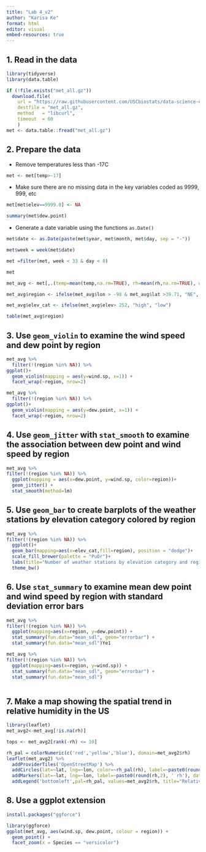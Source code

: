 ```yaml
---
title: "Lab 4_v2"
author: "Karisa Ke"
format: html
editor: visual
embed-resources: true
---
```


## 1. Read in the data

```r
library(tidyverse)
library(data.table)
```

```r
if (!file.exists("met_all.gz"))
  download.file(
    url = "https://raw.githubusercontent.com/USCbiostats/data-science-data/master/02_met/met_all.gz",
    destfile = "met_all.gz",
    method   = "libcurl",
    timeout  = 60
    )
met <- data.table::fread("met_all.gz")
```

## 2. Prepare the data

-   Remove temperatures less than -17C

```r
met <- met[temp>-17]
```

-   Make sure there are no missing data in the key variables coded as 9999, 999, etc

```r
met[met$elev==9999.0] <- NA
```

```r
summary(met$dew.point)
```

-   Generate a date variable using the functions `as.Date()`

```r
met$date <- as.Date(paste(met$year, met$month, met$day, sep = "-"))
```

```r
met$week = week(met$date)
```

```r
met =filter(met, week < 33 & day < 8)
```

```r
met
```

```r
met_avg <- met[,.(temp=mean(temp,na.rm=TRUE), rh=mean(rh,na.rm=TRUE), wind.sp=mean(wind.sp,na.rm=TRUE), vis.dist=mean(vis.dist,na.rm=TRUE), dew.point = mean(dew.point, na.rm=TRUE), lat=mean(lat), lon=mean(lon), elev=mean(elev,na.rm=TRUE)), by="USAFID"]
```

```r
met_avg$region <- ifelse(met_avg$lon > -98 & met_avg$lat >39.71, "NE", ifelse(met_avg$lon > -98 & met_avg$lat < 39.71, "SE", ifelse(met_avg$lon < -98 & met_avg$lat >39.71, "NW", "SW")))
```

```r
met_avg$elev_cat <- ifelse(met_avg$elev> 252, "high", "low")
```

```r
table(met_avg$region)
```

## 3. **Use `geom_violin` to examine the wind speed and dew point by region**

```r
met_avg %>%
  filter(!(region %in% NA)) %>%
ggplot()+
  geom_violin(mapping = aes(y=wind.sp, x=1)) +
  facet_wrap(~region, nrow=2)
```

```r
met_avg %>%
  filter(!(region %in% NA)) %>%
ggplot()+
  geom_violin(mapping = aes(y=dew.point, x=1)) +
  facet_wrap(~region, nrow=2)
```

## 4. **Use `geom_jitter` with `stat_smooth` to examine the association between dew point and wind speed by region**

```r
met_avg %>%
filter(!(region %in% NA)) %>%
  ggplot(mapping = aes(x=dew.point, y=wind.sp, color=region))+
  geom_jitter() + 
  stat_smooth(method=lm)
```

## 5. **Use `geom_bar` to create barplots of the weather stations by elevation category colored by region**

```r
met_avg %>%
filter(!(region %in% NA)) %>%
  ggplot()+
  geom_bar(mapping=aes(x=elev_cat,fill=region), position = "dodge")+
  scale_fill_brewer(palette = "PuOr")+
  labs(title="Number of weather stations by elevation category and region", x="Elevation Category", y= "Count")+
  theme_bw()
```

## 6. **Use `stat_summary` to examine mean dew point and wind speed by region with standard deviation error bars**

```r
met_avg %>%
filter(!(region %in% NA)) %>%
  ggplot(mapping=aes(x=region, y=dew.point)) +
  stat_summary(fun.data="mean_sdl", geom="errorbar") +
  stat_summary(fun.data="mean_sdl")Ye1
```

```r
met_avg %>%
filter(!(region %in% NA)) %>%
  ggplot(mapping=aes(x=region, y=wind.sp)) +
  stat_summary(fun.data="mean_sdl", geom="errorbar") +
  stat_summary(fun.data="mean_sdl")
```

```r

```

## 7. **Make a map showing the spatial trend in relative humidity in the US**

```r
library(leaflet)
met_avg2<-met_avg[!is.na(rh)]

tops <- met_avg2[rank(-rh) <= 10]

rh_pal = colorNumeric(c('red','yellow','blue'), domain=met_avg2$rh)
leaflet(met_avg2) %>%
  addProviderTiles('OpenStreetMap') %>%
  addCircles(lat=~lat, lng=~lon, color=~rh_pal(rh), label=~paste0(round(rh,2), ' rh'), opacity=1,fillOpacity=1, radius=500) %>%
  addMarkers(lat=~lat, lng=~lon, label=~paste0(round(rh,2), ' rh'), data = tops) %>%
  addLegend('bottomleft',pal=rh_pal, values=met_avg2$rh, title="Relative Humidity", opacity=1)
```

## 8. Use a ggplot extension

```r
install.packages("ggforce")
```

```r
library(ggforce)
ggplot(met_avg, aes(wind.sp, dew.point, colour = region)) +
  geom_point() +
  facet_zoom(x = Species == "versicolor")
```
